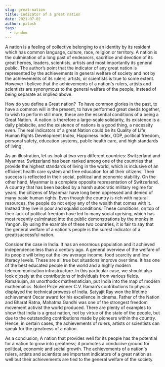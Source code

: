 ```yaml
---
slug: great-nation
title: Indicator of a great nation
date: 2021-07-02
author: palash
tags:
  - random
---
```

<!--StartFragment-->

A nation is a feeling of collective belonging to an identity by its resident which has common language, culture, race, religion or territory. A nation is the culmination of a long past of endeavors, sacrifice and devotion of its great heroes, leaders, scientists, artists and most importantly its general public. The author’s point that the indicator of any great nation is represented by the achievements in general welfare of society and not by the achievements of its rulers, artists, or scientists is true to some extent. However I believe that the achievements of a nation's rulers, artists and scientists are synonymous to the general welfare of the people, instead of being separate as implied above.

How do you define a Great nation?  To have common glories in the past, to have a common will in the present, to have performed great deeds together, to wish to perform still more, these are the essential conditions of a being a Great Nation.  A nation is therefore a large-scale solidarity, its existence is a daily plebiscite, and the existence of nations is a good thing, a necessity even. The real indicators of a great Nation could be its Quality of Life, Human Rights Development Index, Happiness Index, GDP, political freedom, personal safety, education systems, public health care, and high standards of living.

As an illustration, let us look at two very different countries: Switzerland and Myanmar. Switzerland has been ranked among one of the countries that provide the highest standards of living in the world, which is inclusive of an efficient health care system and free education for all their citizens. Their success is reflected in their social, political and economic stability. On the other hand, Myanmar is a complete opposite representation of Switzerland. A country that has been backed by a harsh autocratic military regime for years, the citizens of Myanmar have long been oppressed and denied of many basic human rights. Even though the country is rich with natural resources, the people do not enjoy any of the wealth that comes with it. Instead they live in poor and squalid conditions. These conditions, on top of their lack of political freedom have led to many social uprising, which has most recently culminated into the public demonstrations by the monks in Yangon. By using the example of these two countries, it is fair to say that the general welfare of a nation's people is the surest indicator of a great/successful nation.

Consider the case in India. It has an enormous population and it achieved independence less than a century ago. A general overview of the welfare of its people will bring out the low average income, food scarcity and low literacy levels. These are all true but situations improve over time. It has one of the best educated people in the world and a highly modern telecommunication infrastructure. In this particular case, we should also look closely at the contributions of individuals from various fields. Ramanujan, an unorthodox mathematician, put India into the map of modern mathematics. Nobel Prize winner C.V. Raman’s contributions to physics displayed the technical prowess of India. Satyajit Ray won the lifetime achievement Oscar award for his excellence in cinema. Father of the Nation and Bharat Ratna, Mahatma Gandhi was one of the strongest freedom movement activist the world produced. There are plenty of examples to show that India is a great nation, not by virtue of the state of the people, but due to the outstanding contributions made by pioneers within the country. Hence, in certain cases, the achievements of rulers, artists or scientists can speak for the greatness of a nation.

As a conclusion, A nation that provides well for its people has the potential for a nation to grow into greatness; it promotes a conducive ground for political, economic and social growth. The achievements of a nation's rulers, artists and scientists are important indicators of a great nation as well but their achievements are tied to the general welfare of the society.

<!--EndFragment-->